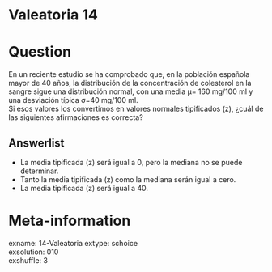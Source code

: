 # Valeatoria 14

Question
========

En un reciente estudio se ha comprobado que, en la población española mayor de 40 años, la distribución de la concentración de colesterol en la sangre sigue una distribución normal, con una media μ= 160 mg/100 ml y una desviación típica σ=40 mg/100 ml.  
Si esos valores los convertimos en valores normales tipificados (z), ¿cuál de las siguientes afirmaciones es correcta?  

Answerlist
----------
* La media tipificada (z) será igual a 0, pero la mediana no se puede determinar.  
* Tanto la media tipificada (z) como la mediana serán igual a cero.  
* La media tipificada (z) será igual a 40.  


Meta-information
================
exname: 14-Valeatoria
extype: schoice  
exsolution: 010  
exshuffle: 3  

